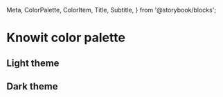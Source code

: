   Meta,
  ColorPalette,
  ColorItem,
  Title,
  Subtitle,
} from '@storybook/blocks';

<Meta title='Design System/Color Palette' />

# Knowit color palette

## Light theme

<ColorPalette>
  <ColorItem
    title='theme.colors.neutral'
    subtitle='Neutral'
    colors={[lightTheme.colors.neutral]}
  />
  <ColorItem
    title='theme.colors.grayScale'
    subtitle='Gray scale colors'
    colors={lightTheme.colors.grayScale}
  />
  <ColorItem
    title='theme.colors.success'
    subtitle='Success colors'
    colors={lightTheme.colors.success}
  />
  <ColorItem
    title='theme.colors.warning'
    subtitle='Warning colors'
    colors={lightTheme.colors.warning}
  />
  <ColorItem
    title='theme.colors.danger'
    subtitle='Danger colors'
    colors={lightTheme.colors.danger}
  />
  <ColorItem
    title='theme.colors.info'
    subtitle='Info colors'
    colors={lightTheme.colors.info}
  />
  <ColorItem
    title='theme.colors.additional'
    subtitle='Additional colors'
    colors={lightTheme.colors.additional}
  />
</ColorPalette>

## Dark theme

<ColorPalette>
  <ColorItem
    title='theme.colors.neutral'
    subtitle='Neutral'
    colors={[darkTheme.colors.neutral]}
  />
  <ColorItem
    title='theme.colors.grayScale'
    subtitle='Gray scale colors'
    colors={darkTheme.colors.grayScale}
  />
  <ColorItem
    title='theme.colors.success'
    subtitle='Success colors'
    colors={darkTheme.colors.success}
  />
  <ColorItem
    title='theme.colors.warning'
    subtitle='Warning colors'
    colors={darkTheme.colors.warning}
  />
  <ColorItem
    title='theme.colors.danger'
    subtitle='Danger colors'
    colors={darkTheme.colors.danger}
  />
  <ColorItem
    title='theme.colors.info'
    subtitle='Info colors'
    colors={darkTheme.colors.info}
  />
  <ColorItem
    title='theme.colors.additional'
    subtitle='Additional colors'
    colors={darkTheme.colors.additional}
  />
</ColorPalette>

